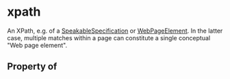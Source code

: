# xpath

An XPath, e.g. of a <a class="localLink" href="/SpeakableSpecification">SpeakableSpecification</a> or <a class="localLink" href="/WebPageElement">WebPageElement</a>. In the latter case, multiple matches within a page can constitute a single conceptual "Web page element".

## Property of



